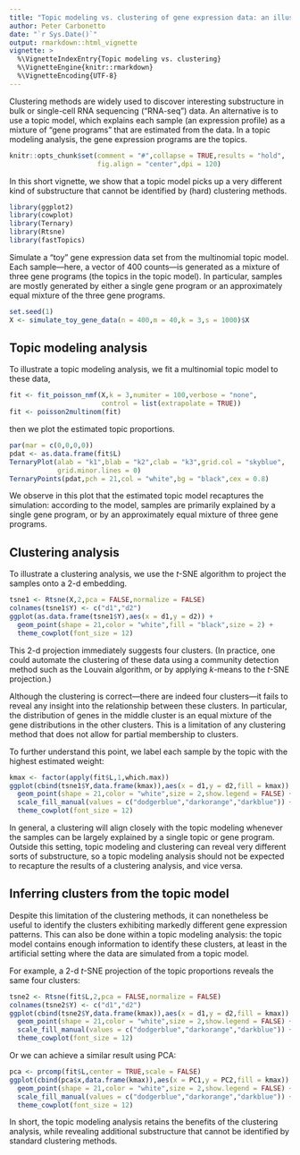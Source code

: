 ```yaml
---
title: "Topic modeling vs. clustering of gene expression data: an illustration"
author: Peter Carbonetto
date: "`r Sys.Date()`"
output: rmarkdown::html_vignette
vignette: >
  %\VignetteIndexEntry{Topic modeling vs. clustering}
  %\VignetteEngine{knitr::rmarkdown}
  %\VignetteEncoding{UTF-8}
---
```


Clustering methods are widely used to discover interesting
substructure in bulk or single-cell RNA sequencing ("RNA-seq")
data. An alternative is to use a topic model, which explains each
sample (an expression profile) as a mixture of "gene programs" that
are estimated from the data. In a topic modeling analysis, the gene
expression programs are the topics.

```r
knitr::opts_chunk$set(comment = "#",collapse = TRUE,results = "hold",
                      fig.align = "center",dpi = 120)
```

In this short vignette, we show that a topic model picks up a very
different kind of substructure that cannot be identified by (hard)
clustering methods.

```r
library(ggplot2)
library(cowplot)
library(Ternary)
library(Rtsne)
library(fastTopics)
```

Simulate a "toy" gene expression data set from the multinomial topic
model. Each sample---here, a vector of 400 counts---is generated as a
mixture of three gene programs (the topics in the topic model). In
particular, samples are mostly generated by either a single gene
program or an approximately equal mixture of the three gene programs.

```r
set.seed(1)
X <- simulate_toy_gene_data(n = 400,m = 40,k = 3,s = 1000)$X
```

Topic modeling analysis
-----------------------

To illustrate a topic modeling analysis, we fit a multinomial topic
model to these data,

```r
fit <- fit_poisson_nmf(X,k = 3,numiter = 100,verbose = "none",
                       control = list(extrapolate = TRUE))
fit <- poisson2multinom(fit)
```

then we plot the estimated topic proportions.

```r
par(mar = c(0,0,0,0))
pdat <- as.data.frame(fit$L)
TernaryPlot(alab = "k1",blab = "k2",clab = "k3",grid.col = "skyblue",
            grid.minor.lines = 0)
TernaryPoints(pdat,pch = 21,col = "white",bg = "black",cex = 0.8)
```

We observe in this plot that the estimated topic model recaptures the
simulation: according to the model, samples are primarily explained by
a single gene program, or by an approximately equal mixture of three
gene programs.

Clustering analysis
-------------------

To illustrate a clustering analysis, we use the *t*-SNE algorithm to
project the samples onto a 2-d embedding.

```r
tsne1 <- Rtsne(X,2,pca = FALSE,normalize = FALSE)
colnames(tsne1$Y) <- c("d1","d2")
ggplot(as.data.frame(tsne1$Y),aes(x = d1,y = d2)) +
  geom_point(shape = 21,color = "white",fill = "black",size = 2) +
  theme_cowplot(font_size = 12)
```

This 2-d projection immediately suggests four clusters. (In practice,
one could automate the clustering of these data using a community
detection method such as the Louvain algorithm, or by applying
$k$-means to the $t$-SNE projection.)

Although the clustering is correct---there are indeed four
clusters---it fails to reveal any insight into the relationship
between these clusters. In particular, the distribution of genes in
the middle cluster is an equal mixture of the gene distributions in
the other clusters. This is a limitation of any clustering method that
does not allow for partial membership to clusters.

To further understand this point, we label each sample by the topic
with the highest estimated weight:

```r
kmax <- factor(apply(fit$L,1,which.max))
ggplot(cbind(tsne1$Y,data.frame(kmax)),aes(x = d1,y = d2,fill = kmax)) +
  geom_point(shape = 21,color = "white",size = 2,show.legend = FALSE) +
  scale_fill_manual(values = c("dodgerblue","darkorange","darkblue")) +
  theme_cowplot(font_size = 12)
```

In general, a clustering will align closely with the topic modeling
whenever the samples can be largely explained by a single topic or
gene program. Outside this setting, topic modeling and clustering can
reveal very different sorts of substructure, so a topic modeling
analysis should not be expected to recapture the results of a
clustering analysis, and vice versa.

Inferring clusters from the topic model
---------------------------------------

Despite this limitation of the clustering methods, it can nonetheless
be useful to identify the clusters exhibiting markedly different gene
expression patterns. This can also be done within a topic modeling
analysis: the topic model contains enough information to identify
these clusters, at least in the artificial setting where the data are
simulated from a topic model.

For example, a 2-d *t*-SNE projection of the topic proportions reveals
the same four clusters:

```r
tsne2 <- Rtsne(fit$L,2,pca = FALSE,normalize = FALSE)
colnames(tsne2$Y) <- c("d1","d2")
ggplot(cbind(tsne2$Y,data.frame(kmax)),aes(x = d1,y = d2,fill = kmax)) +
  geom_point(shape = 21,color = "white",size = 2,show.legend = FALSE) +
  scale_fill_manual(values = c("dodgerblue","darkorange","darkblue")) +
  theme_cowplot(font_size = 12)
```

Or we can achieve a similar result using PCA:

```r
pca <- prcomp(fit$L,center = TRUE,scale = FALSE)
ggplot(cbind(pca$x,data.frame(kmax)),aes(x = PC1,y = PC2,fill = kmax)) +
  geom_point(shape = 21,color = "white",size = 2,show.legend = FALSE) +
  scale_fill_manual(values = c("dodgerblue","darkorange","darkblue")) +
  theme_cowplot(font_size = 12)
```

In short, the topic modeling analysis retains the benefits of the
clustering analysis, while revealing additional substructure that
cannot be identified by standard clustering methods.
